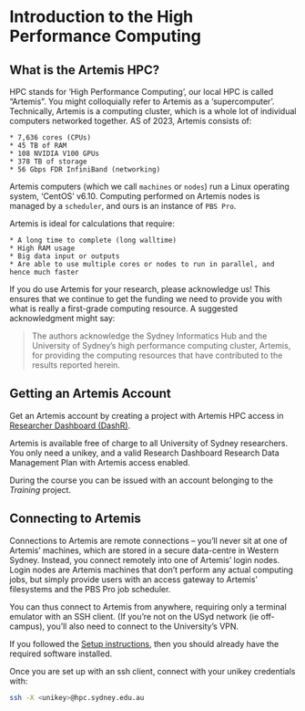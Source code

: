 # Introduction to the High Performance Computing

## What is the Artemis HPC?

HPC stands for 'High Performance Computing', our local HPC is called "Artemis". You might colloquially refer to Artemis as a ‘supercomputer’. Technically, Artemis is a computing cluster, which is a whole lot of individual computers networked together. AS of 2023, Artemis consists of:

    * 7,636 cores (CPUs)
    * 45 TB of RAM
    * 108 NVIDIA V100 GPUs
    * 378 TB of storage
    * 56 Gbps FDR InfiniBand (networking)

Artemis computers (which we call `machines` or `nodes`) run a Linux operating system, ‘CentOS’ v6.10. Computing performed on Artemis nodes is managed by a `scheduler`, and ours is an instance of `PBS Pro`.

Artemis is ideal for calculations that require:

    * A long time to complete (long walltime)
    * High RAM usage
    * Big data input or outputs
    * Are able to use multiple cores or nodes to run in parallel, and hence much faster

If you do use Artemis for your research, please acknowledge us! This ensures that we continue to get the funding we need to provide you with what is really a first-grade computing resource. A suggested acknowledgment might say:

> The authors acknowledge the Sydney Informatics Hub and the University of Sydney’s high performance computing cluster, Artemis, for providing the computing resources that have contributed to the results reported herein.


## Getting an Artemis Account

Get an Artemis account by creating a project with Artemis HPC access in [Researcher Dashboard (DashR)](https://dashr.sydney.edu.au/).

Artemis is available free of charge to all University of Sydney researchers. You only need a unikey, and a valid Research Dashboard Research Data Management Plan with Artemis access enabled.

During the course you can be issued with an account belonging to the *Training* project.

## Connecting to Artemis

Connections to Artemis are remote connections – you’ll never sit at one of Artemis’ machines, which are stored in a secure data-centre in Western Sydney. Instead, you connect remotely into one of Artemis’ login nodes. Login nodes are Artemis machines that don’t perform any actual computing jobs, but simply provide users with an access gateway to Artemis’ filesystems and the PBS Pro job scheduler.

You can thus connect to Artemis from anywhere, requiring only a terminal emulator with an SSH client. (If you’re not on the USyd network (ie off-campus), you’ll also need to connect to the University’s VPN.

If you followed the [Setup instructions](https://sydney-informatics-hub.github.io/training.alphafold/setup.html), then you should already have the required software installed.

Once you are set up with an ssh client, connect with your unikey credentials with:

```bash
ssh -X <unikey>@hpc.sydney.edu.au
```
